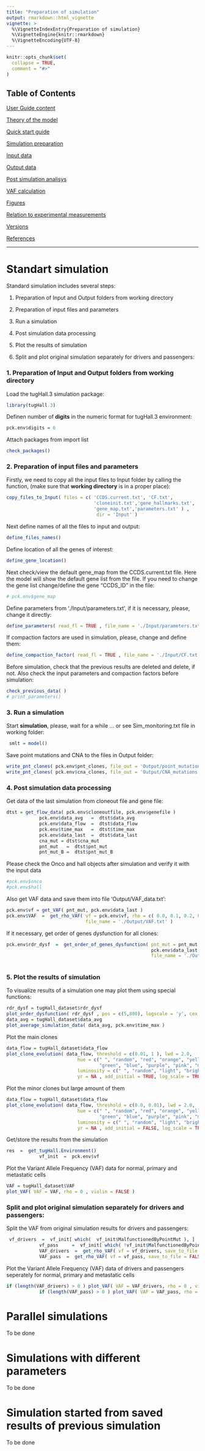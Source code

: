 ```yaml
---
title: "Preparation of simulation"
output: rmarkdown::html_vignette
vignette: >
  %\VignetteIndexEntry{Preparation of simulation}
  %\VignetteEngine{knitr::rmarkdown}
  %\VignetteEncoding{UTF-8}
---
```


```r
knitr::opts_chunk$set(
  collapse = TRUE,
  comment = "#>"
)
```


## Table of Contents

[User Guide content](A_User_Guide.html)

[Theory of the model](B_Theory.html)

[Quick start guide](C_Quick_start.html)

[Simulation preparation](D_Simulation.html)

[Input data](E_Input.html)

[Output data](F_Output.html)

[Post simulation analisys](G_Analisys.html)

[VAF calculation](H_VAF.html)

[Figures](I_Figures.html)

[Relation to experimental measurements](J_Relation.html)

[Versions](K_Versions.html)

[References](L_References.html)


---

# Standart simulation         
        
Standard simulation includes several steps:

1. Preparation of Input and Output folders from working directory

2. Preparation of input files and parameters

3. Run a simulation

4. Post simulation data processing 

5. Plot the results of simulation

6. Split and plot original simulation separately for drivers and passengers:



### 1. Preparation of Input and Output folders from working directory

Load the tugHall.3 simulation package:

```r
library(tugHall.3)
```
            
        
Definen number of **digits** in the numeric format for tugHall.3 environment:

```r
pck.env$digits = 6
```


Attach packages from import list
            
```r
check_packages()
```        


### 2. Preparation of input files and parameters

Firstly, we need to copy all the input files to Input folder by calling the function,
(make sure that **working directory** is in a proper place):

 
```r
copy_files_to_Input( files = c( 'CCDS.current.txt', 'CF.txt',
                                'cloneinit.txt','gene_hallmarks.txt',
                                'gene_map.txt','parameters.txt' ) ,
                                 dir = 'Input' )
```

            
Next define names of all the files to input and output:

```r
define_files_names()
```
    
            
Define location of all the genes of interest:

```r
define_gene_location()
```

Next check/view the default gene_map from the CCDS.current.txt file. Here the model will show the default gene list from the file. If you need to change the gene list change/define the gene "CCDS_ID" in the file:

```r
# pck.env$gene_map
```


Define parameters from './Input/parameters.txt', if it is necessary, please, change it directly:

```r
define_parameters( read_fl = TRUE , file_name = './Input/parameters.txt' )
```

If compaction factors are used in simulation, please, change and define them:

```r
define_compaction_factor( read_fl = TRUE , file_name = './Input/CF.txt' )
```


Before simulation, check that the previous results are deleted and delete, if not. Also check the input parameters and compaction factors before simulation:

```r
check_previous_data( )
# print_parameters()
```
      

### 3. Run a simulation

Start **simulation**, please, wait for a while ... or see Sim_monitoring.txt file in working folder:
```r
 smlt = model()
```

        
Save point mutations and CNA to the files in Output folder:

```r
write_pnt_clones( pck.env$pnt_clones, file_out = 'Output/point_mutations.txt' )
write_pnt_clones( pck.env$cna_clones, file_out = 'Output/CNA_mutations.txt' )
```

### 4. Post simulation data processing 

Get data of the last simulation from cloneout file and gene file:

```r
dtst = get_flow_data( pck.env$cloneoutfile, pck.env$genefile )
            pck.env$data_avg   =  dtst$data_avg
            pck.env$data_flow  =  dtst$data_flow
            pck.env$time_max   =  dtst$time_max
            pck.env$data_last  =  dtst$data_last
            cna_mut = dtst$cna_mut
            pnt_mut   =  dtst$pnt_mut
            pnt_mut_B =  dtst$pnt_mut_B
```

            
Please check the Onco  and hall objects after simulation and verify it with the input data

```r
#pck.env$onco
#pck.env$hall
```

        
Also get VAF data and save them into file 'Output/VAF_data.txt':

```r
pck.env$vf = get_VAF( pnt_mut, pck.env$data_last )
pck.env$VAF  =  get_rho_VAF( vf = pck.env$vf, rho = c( 0.0, 0.1, 0.2, 0.5, 0.7, 0.9 ) ,
                             file_name = './Output/VAF.txt' )
```
     

If it necessary, get order of genes dysfunction for all clones:


```r
pck.env$rdr_dysf  =  get_order_of_genes_dysfunction( pnt_mut = pnt_mut,
                                                     pck.env$data_last, cna_mut,
                                                     file_name = './Output/order_genes_dysfunction.txt' )
                                                     
```
          
        
### 5. Plot the results of simulation

To visualize results of a simulation one may plot them using special functions:


```r
rdr_dysf = tugHall_dataset$rdr_dysf
plot_order_dysfunction( rdr_dysf , pos = c(5,800), logscale = 'y', cex = 1. )
data_avg = tugHall_dataset$data_avg
plot_average_simulation_data( data_avg, pck.env$time_max )
```
       
            
            
Plot the main clones


```r
data_flow = tugHall_dataset$data_flow
plot_clone_evolution( data_flow, threshold = c(0.01, 1 ), lwd = 2.0,
                          hue = c(" ", "random", "red", "orange", "yellow",
                                  "green", "blue", "purple", "pink", "monochrome")[1],
                          luminosity = c(" ", "random", "light", "bright", "dark")[4],
                          yr = NA , add_initial = TRUE, log_scale = TRUE )
```

            
                          
Plot the minor clones but large amount of them


```r
data_flow = tugHall_dataset$data_flow
plot_clone_evolution( data_flow, threshold = c(0.0, 0.01), lwd = 2.0,
                          hue = c(" ", "random", "red", "orange", "yellow",
                                  "green", "blue", "purple", "pink", "monochrome")[1],
                          luminosity = c(" ", "random", "light", "bright", "dark")[4],
                          yr = NA , add_initial = FALSE, log_scale = TRUE )
```

            

Get/store the results from the simulation 

```r
res  =  get_tugHall.Environment()
            vf_init  =  pck.env$vf
```
           
            

Plot the Variant Allele Frequency (VAF) data for normal, primary and metastatic cells

```r
VAF = tugHall_dataset$VAF
plot_VAF( VAF = VAF, rho = 0 , violin = FALSE )
```


### Split and plot original simulation separately for drivers and passengers:

Split the VAF from original simulation results for drivers and passengers:

```r
 vf_drivers  =  vf_init[ which(  vf_init$MalfunctionedByPointMut ), ]
            vf_pass     =  vf_init[ which( !vf_init$MalfunctionedByPointMut ), ]
            VAF_drivers  =  get_rho_VAF( vf = vf_drivers, save_to_file = FALSE )
            VAF_pass  =  get_rho_VAF( vf = vf_pass, save_to_file = FALSE )
```

Plot the Variant Allele Frequency (VAF) data of drivers and passengers seperately for normal, primary and metastatic cells

```r
if (length(VAF_drivers) > 0 ) plot_VAF( VAF = VAF_drivers, rho = 0 , violin = FALSE )
            if (length(VAF_pass) > 0 ) plot_VAF( VAF = VAF_pass, rho = 0 , violin = FALSE )
```



# Parallel simulations

To be done

# Simulations with different parameters

To be done 

# Simulation started from saved results of previous simulation 

To be done 


